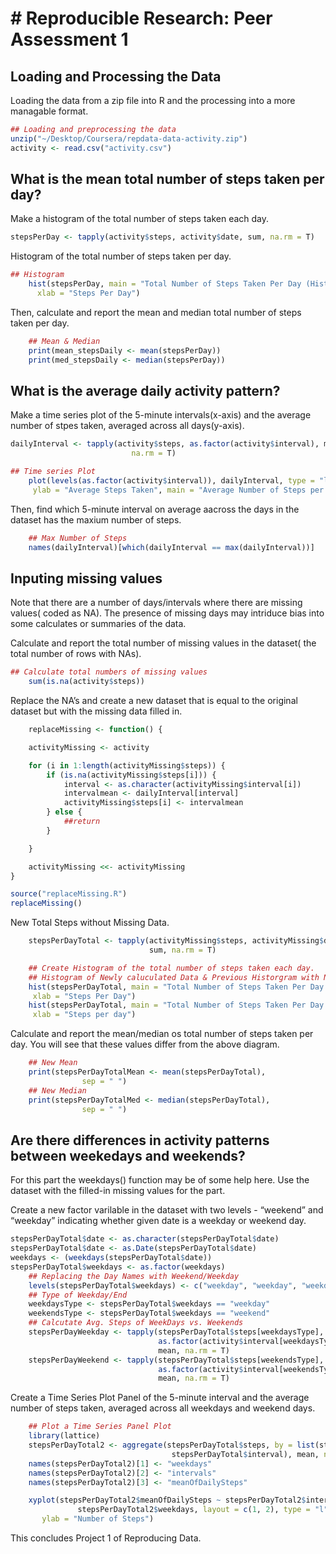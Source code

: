 # Reproducible Research: Peer Assessment 1
========================================================
## Loading and Processing the Data
Loading the data from a zip file into R and the processing into a more managable format.
```r
## Loading and preprocessing the data
unzip("~/Desktop/Coursera/repdata-data-activity.zip")
activity <- read.csv("activity.csv")
```

## What is the mean total number of steps taken per day?
Make a histogram of the total number of steps taken each day. 

```r
stepsPerDay <- tapply(activity$steps, activity$date, sum, na.rm = T)
```    

Histogram of the total number of steps taken per day.

```r
## Histogram
    hist(stepsPerDay, main = "Total Number of Steps Taken Per Day (Histogram)", 
      xlab = "Steps Per Day")
```

Then, calculate and report the mean and median total number of steps taken per day.

```r
    ## Mean & Median
    print(mean_stepsDaily <- mean(stepsPerDay))
    print(med_stepsDaily <- median(stepsPerDay))
```

## What is the average daily activity pattern?
Make a time series plot of the 5-minute intervals(x-axis) and the average number of stpes taken, averaged across all days(y-axis). 

```r
dailyInterval <- tapply(activity$steps, as.factor(activity$interval), mean, 
                           na.rm = T)
```
```r
## Time series Plot
    plot(levels(as.factor(activity$interval)), dailyInterval, type = "l", xlab = "5-Minute Intervals", 
     ylab = "Average Steps Taken", main = "Average Number of Steps per Interval (Time Series Plot)")
```

Then, find which 5-minute interval on average aacross the days in the dataset has the maxium number of steps.

```r
    ## Max Number of Steps
    names(dailyInterval)[which(dailyInterval == max(dailyInterval))]
```

## Inputing missing values
Note that there are a number of days/intervals where there are missing values( coded as NA). The presence of missing days may intriduce bias into some calculates or summaries of the data.

Calculate and report the total number of missing values in the dataset( the total number of rows with NAs).

```r
## Calculate total numbers of missing values
    sum(is.na(activity$steps))
```

Replace the NA's and create a new dataset that is equal to the original dataset but with the missing data filled in.

```r
    replaceMissing <- function() {

    activityMissing <- activity

    for (i in 1:length(activityMissing$steps)) {
        if (is.na(activityMissing$steps[i])) {
            interval <- as.character(activityMissing$interval[i])
            intervalmean <- dailyInterval[interval]
            activityMissing$steps[i] <- intervalmean
        } else {
            ##return
        }

    }

    activityMissing <<- activityMissing
}

source("replaceMissing.R")
replaceMissing()
```

New Total Steps without Missing Data.

```r
    stepsPerDayTotal <- tapply(activityMissing$steps, activityMissing$date,
                               sum, na.rm = T)

    ## Create Histogram of the total number of steps taken each day. 
    ## Histogram of Newly caluculated Data & Previous Historgram with NAs
    hist(stepsPerDayTotal, main = "Total Number of Steps Taken Per Day (w/Na's Replaced)", 
     xlab = "Steps Per Day")
    hist(stepsPerDayTotal, main = "Total Number of Steps Taken Per Day (w/ NA's)", 
     xlab = "Steps per day")
```

Calculate and report the mean/median os total number of steps taken per day. You will see that these values differ from the above diagram.

```r
    ## New Mean
    print(stepsPerDayTotalMean <- mean(stepsPerDayTotal), 
                sep = " ")
    ## New Median
    print(stepsPerDayTotalMed <- median(stepsPerDayTotal), 
                sep = " ")
```

## Are there differences in activity patterns between weekedays and weekends?
For this part the weekdays() function may be of some help here. Use the dataset with the filled-in missing values for the part.

Create a new factor varilable in the dataset with two levels - "weekend" and "weekday" indicating whether given date is a weekday or weekend day.

```r
stepsPerDayTotal$date <- as.character(stepsPerDayTotal$date)
stepsPerDayTotal$date <- as.Date(stepsPerDayTotal$date)
weekdays <- (weekdays(stepsPerDayTotal$date))
stepsPerDayTotal$weekdays <- as.factor(weekdays)
    ## Replacing the Day Names with Weekend/Weekday
    levels(stepsPerDayTotal$weekdays) <- c("weekday", "weekday", "weekday", "weekday", "weekday", "weekend", "weekend")
    ## Type of Weekday/End
    weekdaysType <- stepsPerDayTotal$weekdays == "weekday"  
    weekendsType <- stepsPerDayTotal$weekdays == "weekend"  
    ## Calcutate Avg. Steps of WeekDays vs. Weekends
    stepsPerDayWeekday <- tapply(stepsPerDayTotal$steps[weekdaysType], 
                                 as.factor(activity$interval[weekdaysType]), 
                                 mean, na.rm = T)
    stepsPerDayWeekend <- tapply(stepsPerDayTotal$steps[weekendsType], 
                                 as.factor(activity$interval[weekendsType]), 
                                 mean, na.rm = T)
```

Create a Time Series Plot Panel of the 5-minute interval and the average number of steps taken, averaged across all weekdays and weekend days.

```r
    ## Plot a Time Series Panel Plot
    library(lattice)    
    stepsPerDayTotal2 <- aggregate(stepsPerDayTotal$steps, by = list(stepsPerDayTotal$weekdays, 
                                    stepsPerDayTotal$interval), mean, na.rm = TRUE)
    names(stepsPerDayTotal2)[1] <- "weekdays"
    names(stepsPerDayTotal2)[2] <- "intervals"
    names(stepsPerDayTotal2)[3] <- "meanOfDailySteps"

    xyplot(stepsPerDayTotal2$meanOfDailySteps ~ stepsPerDayTotal2$intervals | 
               stepsPerDayTotal2$weekdays, layout = c(1, 2), type = "l", xlab = "Interval", 
       ylab = "Number of Steps")
```

This concludes Project 1 of Reproducing Data.

